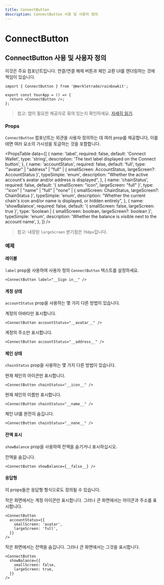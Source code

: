 ```yaml
---
title: ConnectButton
description: ConnectButton 사용 및 사용자 정의
---
```


# ConnectButton

## ConnectButton 사용 및 사용자 정의

이것은 주요 컴포넌트입니다. 연결/연결 해제 버튼과 체인 교환 UI를 렌더링하는 것에 책임이 있습니다.

```tsx
import { ConnectButton } from '@merkletrade/rainbowkit';

export const YourApp = () => {
  return <ConnectButton />;
};
```

> 참고: 앱이 필요한 제공자로 묶여 있는지 확인하세요. [자세히 읽기](/docs/installation#wrap-providers).

### Props

`ConnectButton` 컴포넌트는 외관을 사용자 정의하는 데 여러 prop를 제공합니다, 이를테면 여러 요소의 가시성을 토글하는 것을 포함합니다.

<PropsTable
  data={[
    {
      name: 'label',
      required: false,
      default: 'Connect Wallet',
      type: 'string',
      description: 'The text label displayed on the Connect button',
    },
    {
      name: 'accountStatus',
      required: false,
      default: 'full',
      type: '"avatar" | "address" | "full" | { smallScreen: AccountStatus, largeScreen?: AccountStatus }',
      typeSimple: 'enum',
      description:
        "Whether the active account's avatar and/or address is displayed",
    },
    {
      name: 'chainStatus',
      required: false,
      default: '{ smallScreen: "icon", largeScreen: "full" }',
      type: '"icon" | "name" | "full" | "none" | { smallScreen: ChainStatus, largeScreen?: ChainStatus }',
      typeSimple: 'enum',
      description:
        "Whether the current chain's icon and/or name is displayed, or hidden entirely",
    },
    {
      name: 'showBalance',
      required: false,
      default: '{ smallScreen: false, largeScreen: true }',
      type: 'boolean | { smallScreen: boolean, largeScreen?: boolean }',
      typeSimple: 'enum',
      description:
        'Whether the balance is visible next to the account name',
    },
  ]}
/>

> 참고: 내장된 `largeScreen` 분기점은 `768px`입니다.

### 예제

#### 레이블

`label` prop을 사용하여 사용자 정의 `ConnectButton` 텍스트를 설정하세요.

```tsx
<ConnectButton label="__Sign in__" />
```

#### 계정 상태

`accountStatus` prop을 사용하는 몇 가지 다른 방법이 있습니다.

계정의 아바타만 표시합니다.

```tsx
<ConnectButton accountStatus="__avatar__" />
```

계정의 주소만 표시합니다.

```tsx
<ConnectButton accountStatus="__address__" />
```

#### 체인 상태

`chainStatus` prop을 사용하는 몇 가지 다른 방법이 있습니다.

현재 체인의 아이콘만 표시합니다.

```tsx
<ConnectButton chainStatus="__icon__" />
```

현재 체인의 이름만 표시합니다.

```tsx
<ConnectButton chainStatus="__name__" />
```

체인 UI를 완전히 숨깁니다.

```tsx
<ConnectButton chainStatus="__none__" />
```

#### 잔액 표시

`showBalance` prop을 사용하여 잔액을 숨기거나 표시하십시오.

잔액을 숨깁니다.

```tsx
<ConnectButton showBalance={__false__} />
```

#### 응답형

이 props들은 응답형 형식으로도 정의될 수 있습니다.

작은 화면에서는 계정 아이콘만 표시합니다. 그러나 큰 화면에서는 아이콘과 주소를 표시합니다.

```tsx
<ConnectButton
  accountStatus={{
    smallScreen: 'avatar',
    largeScreen: 'full',
  }}
/>
```

작은 화면에서는 잔액을 숨깁니다. 그러나 큰 화면에서는 그것을 표시합니다.

```tsx
<ConnectButton
  showBalance={{
    smallScreen: false,
    largeScreen: true,
  }}
/>
```
